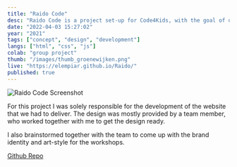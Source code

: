 ```yaml
---
title: "Raido Code"
desc: "Raido Code is a project set-up for Code4Kids, with the goal of delivering coding workshops to elementary school kids."
date: "2022-04-03 15:27:02"
year: "2021"
tags: ["concept", "design", "development"]
langs: ["html", "css", "js"]
colab: "group project"
thumb: "/images/thumb_groenewijken.png"
live: "https://elempiar.github.io/Raido/"
published: true
---
```


![Raido Code Screenshot](/images/thumb_groenewijken.png)

For this project I was solely responsible for the development of the website that we had to deliver. The design was mostly provided by a team member, who worked together with me to get the design ready.

I also brainstormed together with the team to come up with the brand identity and art-style for the workshops.

[Github Repo](https://github.com/Elempiar/Raido)

